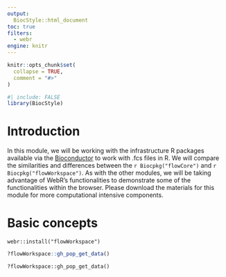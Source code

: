 ```yaml
---
output:
  BiocStyle::html_document
toc: true
filters:
  - webr
engine: knitr
---
```


```r
knitr::opts_chunk$set(
  collapse = TRUE,
  comment = "#>"
)
```

```r
#| include: FALSE
library(BiocStyle)
```

# Introduction

In this module, we will be working with the infrastructure R packages available via the [Bioconductor](https://bioconductor.org/) to work with .fcs files in R. We will compare the similarities and differences between the `r Biocpkg("flowCore")` and `r Biocpkg("flowWorkspace")`. As with the other modules, we will be taking advantage of WebR's functionalities to demonstrate some of the functionalities within the browser. Please download the materials for this module for more computational intensive components.  


# Basic concepts

```webr-r
webr::install("flowWorkspace")
```

```r
?flowWorkspace::gh_pop_get_data()
```

```webr-r
?flowWorkspace::gh_pop_get_data()
```
